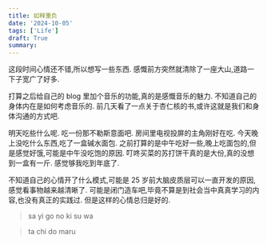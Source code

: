 ```yaml
---
title: 如释重负
date: '2024-10-05'
tags: ['Life']
draft: True
summary:
---
```


这段时间心情还不错,所以想写一些东西.
感慨前方突然就清除了一座大山,道路一下子宽广了好多.

打算之后给自己的 blog 里加个音乐的功能,真的是感慨音乐的魅力. 不知道自己的身体内在是如何考虑音乐的. 前几天看了一点关于杏仁核的书,或许这就是我们和身体沟通的方式吧.

明天吃些什么呢. 吃一份那不勒斯意面吧.
房间里电视投屏的主角刚好在吃. 今天晚上没吃什么东西,吃了一盒碱水面包. 之前打算的是中午吃好一些,晚上吃面包的,但是感觉好饿,可能是中午没吃饱的原因. 叮咚买菜的苏打饼干真的是大份,真的没想到一盒有一斤. 感觉够我吃到年底了.

不知道自己的心情开了什么模式,可能是 25 岁前大脑皮质层可以一直开发的原因, 感觉看事物越来越清晰了. 可能是闭门造车吧,毕竟不算是到社会当中真真学习的内容,也没有真正的实践过. 但是这样的心情总归是好的.

> sa yi go no ki su wa

> ta chi do maru
